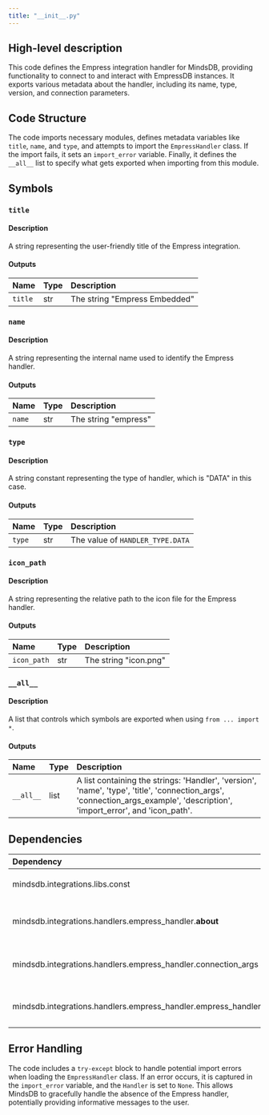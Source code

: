 ```yaml
---
title: "__init__.py"
---
```


## High-level description
This code defines the Empress integration handler for MindsDB, providing functionality to connect to and interact with EmpressDB instances. It exports various metadata about the handler, including its name, type, version, and connection parameters.

## Code Structure
The code imports necessary modules, defines metadata variables like `title`, `name`, and `type`, and attempts to import the `EmpressHandler` class. If the import fails, it sets an `import_error` variable. Finally, it defines the `__all__` list to specify what gets exported when importing from this module.

## Symbols
### `title`
#### Description
A string representing the user-friendly title of the Empress integration.

#### Outputs
| Name | Type | Description |
|:-----|:-----|:------------|
| `title` | str | The string "Empress Embedded" |

### `name`
#### Description
A string representing the internal name used to identify the Empress handler.

#### Outputs
| Name | Type | Description |
|:-----|:-----|:------------|
| `name` | str | The string "empress" |

### `type`
#### Description
A string constant representing the type of handler, which is "DATA" in this case.

#### Outputs
| Name | Type | Description |
|:-----|:-----|:------------|
| `type` | str | The value of `HANDLER_TYPE.DATA` |

### `icon_path`
#### Description
A string representing the relative path to the icon file for the Empress handler.

#### Outputs
| Name | Type | Description |
|:-----|:-----|:------------|
| `icon_path` | str | The string "icon.png" |

### `__all__`
#### Description
A list that controls which symbols are exported when using `from ... import *`.

#### Outputs
| Name | Type | Description |
|:-----|:-----|:------------|
| `__all__` | list | A list containing the strings: 'Handler', 'version', 'name', 'type', 'title', 'connection_args', 'connection_args_example', 'description', 'import_error', and 'icon_path'. |

## Dependencies
| Dependency | Purpose |
|:-----------|:--------|
| mindsdb.integrations.libs.const | Provides the `HANDLER_TYPE` constant. |
| mindsdb.integrations.handlers.empress_handler.__about__ | Provides version and description metadata. |
| mindsdb.integrations.handlers.empress_handler.connection_args | Provides connection argument definitions. |
| mindsdb.integrations.handlers.empress_handler.empress_handler | (Conditional) Provides the `EmpressHandler` class. |

## Error Handling
The code includes a `try-except` block to handle potential import errors when loading the `EmpressHandler` class. If an error occurs, it is captured in the `import_error` variable, and the `Handler` is set to `None`. This allows MindsDB to gracefully handle the absence of the Empress handler, potentially providing informative messages to the user. 
